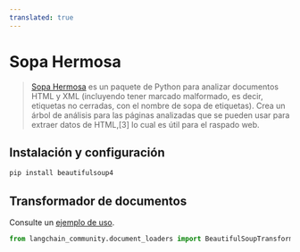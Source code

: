 ```yaml
---
translated: true
---
```


# Sopa Hermosa

>[Sopa Hermosa](https://www.crummy.com/software/BeautifulSoup/) es un paquete de Python para analizar
> documentos HTML y XML (incluyendo tener marcado malformado, es decir, etiquetas no cerradas, con el nombre de sopa de etiquetas).
> Crea un árbol de análisis para las páginas analizadas que se pueden usar para extraer datos de HTML,[3] lo cual
> es útil para el raspado web.

## Instalación y configuración

```bash
pip install beautifulsoup4
```

## Transformador de documentos

Consulte un [ejemplo de uso](/docs/integrations/document_transformers/beautiful_soup).

```python
from langchain_community.document_loaders import BeautifulSoupTransformer
```
